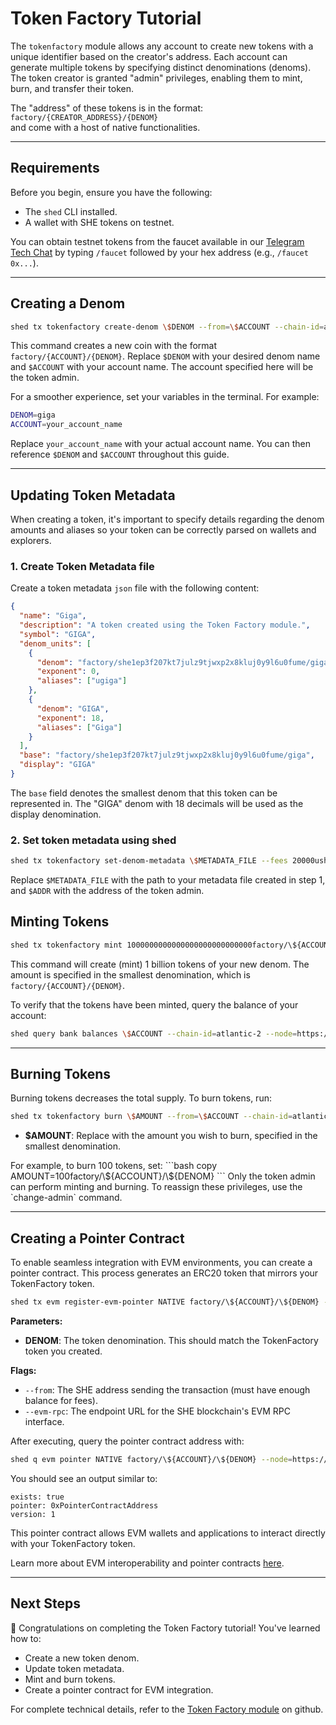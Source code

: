
# Token Factory Tutorial

The `tokenfactory` module allows any account to create new tokens with a unique
identifier based on the creator's address. Each account can generate multiple
tokens by specifying distinct denominations (denoms). The token creator is
granted "admin" privileges, enabling them to mint, burn, and transfer their
token.

The "address" of these tokens is in the format:  
`factory/{CREATOR_ADDRESS}/{DENOM}`  
and come with a host of native functionalities.

---

## Requirements

Before you begin, ensure you have the following:

- The `shed` CLI installed.
- A wallet with SHE tokens on testnet.

<Callout type="info">You can obtain testnet tokens from the faucet available in our [Telegram Tech Chat](https://t.me/+y0eW4tn8gZZiMmJk) by typing `/faucet` followed by your hex address (e.g., `/faucet 0x...`).</Callout>

---

## Creating a Denom

```bash copy
shed tx tokenfactory create-denom \$DENOM --from=\$ACCOUNT --chain-id=atlantic-2 --node=https://rpc-testnet.she-apis.com --broadcast-mode=block --fees=20000ushe
```

This command creates a new coin with the format `factory/{ACCOUNT}/{DENOM}`.
Replace `$DENOM` with your desired denom name and `$ACCOUNT` with your account
name. The account specified here will be the token admin.

<Callout>
For a smoother experience, set your variables in the terminal. For example:

```bash copy
DENOM=giga
ACCOUNT=your_account_name
```

Replace `your_account_name` with your actual account name. You can then
reference `$DENOM` and `$ACCOUNT` throughout this guide.

</Callout>

---

## Updating Token Metadata

When creating a token, it's important to specify details regarding the denom
amounts and aliases so your token can be correctly parsed on wallets and
explorers.

### 1. Create Token Metadata file

Create a token metadata `json` file with the following content:

```json copy
{
  "name": "Giga",
  "description": "A token created using the Token Factory module.",
  "symbol": "GIGA",
  "denom_units": [
    {
      "denom": "factory/she1ep3f207kt7julz9tjwxp2x8kluj0y9l6u0fume/giga",
      "exponent": 0,
      "aliases": ["ugiga"]
    },
    {
      "denom": "GIGA",
      "exponent": 18,
      "aliases": ["Giga"]
    }
  ],
  "base": "factory/she1ep3f207kt7julz9tjwxp2x8kluj0y9l6u0fume/giga",
  "display": "GIGA"
}
```

The `base` field denotes the smallest denom that this token can be represented
in. The "GIGA" denom with 18 decimals will be used as the display denomination.

### 2. Set token metadata using shed

```bash copy
shed tx tokenfactory set-denom-metadata \$METADATA_FILE --fees 20000ushe -b block -y --from \$ADDR
```

Replace `$METADATA_FILE` with the path to your metadata file created in step 1,
and `$ADDR` with the address of the token admin.

## Minting Tokens

```bash copy
shed tx tokenfactory mint 1000000000000000000000000000factory/\${ACCOUNT}/\${DENOM} --from=\$ACCOUNT --chain-id=atlantic-2 --node=https://rpc-testnet.she-apis.com --broadcast-mode=block --fees=20000ushe
```

This command will create (mint) 1 billion tokens of your new denom. The amount
is specified in the smallest denomination, which is `factory/{ACCOUNT}/{DENOM}`.

To verify that the tokens have been minted, query the balance of your account:

```bash copy
shed query bank balances \$ACCOUNT --chain-id=atlantic-2 --node=https://rpc-testnet.she-apis.com
```

---

## Burning Tokens

Burning tokens decreases the total supply. To burn tokens, run:

```bash copy
shed tx tokenfactory burn \$AMOUNT --from=\$ACCOUNT --chain-id=atlantic-2 --node=https://rpc-testnet.she-apis.com --broadcast-mode=block --fees=20000ushe
```

- **$AMOUNT**: Replace with the amount you wish to burn, specified in the
  smallest denomination.

<Callout>
  For example, to burn 100 tokens, set: ```bash copy AMOUNT=100factory/\${ACCOUNT}/\${DENOM}
  ``` Only the token admin can perform minting and burning. To reassign these privileges, use the `change-admin` command.
</Callout>

---

## Creating a Pointer Contract

To enable seamless integration with EVM environments, you can create a pointer
contract. This process generates an ERC20 token that mirrors your TokenFactory
token.

```bash copy
shed tx evm register-evm-pointer NATIVE factory/\${ACCOUNT}/\${DENOM} --from=\$ACCOUNT --fees=20000ushe --evm-rpc=https://evm-rpc.arctic-1.shenetwork.io/
```

**Parameters:**

- **DENOM**: The token denomination. This should match the TokenFactory token
  you created.

**Flags:**

- `--from`: The SHE address sending the transaction (must have enough balance
  for fees).
- `--evm-rpc`: The endpoint URL for the SHE blockchain's EVM RPC interface.

After executing, query the pointer contract address with:

```bash copy
shed q evm pointer NATIVE factory/\${ACCOUNT}/\${DENOM} --node=https://rpc-testnet.she-apis.com
```

You should see an output similar to:

```
exists: true
pointer: 0xPointerContractAddress
version: 1
```

This pointer contract allows EVM wallets and applications to interact directly
with your TokenFactory token.

<Callout type="info">Learn more about EVM interoperability and pointer contracts [here](build/pointers/overview.mdx).</Callout>

---

## Next Steps

🎉 Congratulations on completing the Token Factory tutorial! You've learned how
to:

- Create a new token denom.
- Update token metadata.
- Mint and burn tokens.
- Create a pointer contract for EVM integration.

For complete technical details, refer to the
[Token Factory module](https://github.com/she-protocol/she-chain/tree/main/x/tokenfactory)
on github.
